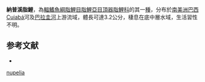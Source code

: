 {{Speciesbox
| status = NE
| status_system = IUCN3.1
| genus = Characidium
| species = nupelia
| authority = da Graça, Pavanelli & Buckup, 2008
| synonyms = 
}}
'''納普溪脂鯉'''，為[[輻鰭魚綱|輻鰭魚綱]][[脂鯉目|脂鯉目]][[脂鯉亞目|脂鯉亞目]][[頂器脂鯉科|頂器脂鯉科]]的其一[[種|種]]，分布於[[南美洲|南美洲]][[巴西|巴西]]Cuiabá河及[[巴拉圭河|巴拉圭河]]上游流域，體長可達3.2公分，棲息在底中層水域，生活習性不明。

==参考文献==
{{refbegin}}
*{{FishBase_species|genus=Characidium|species=nupelia|year=2013|month=9}}
{{refend}}
{{Taxonbar|from=Q5625197}}

[[Category:溪脂鯉屬|nupelia]]